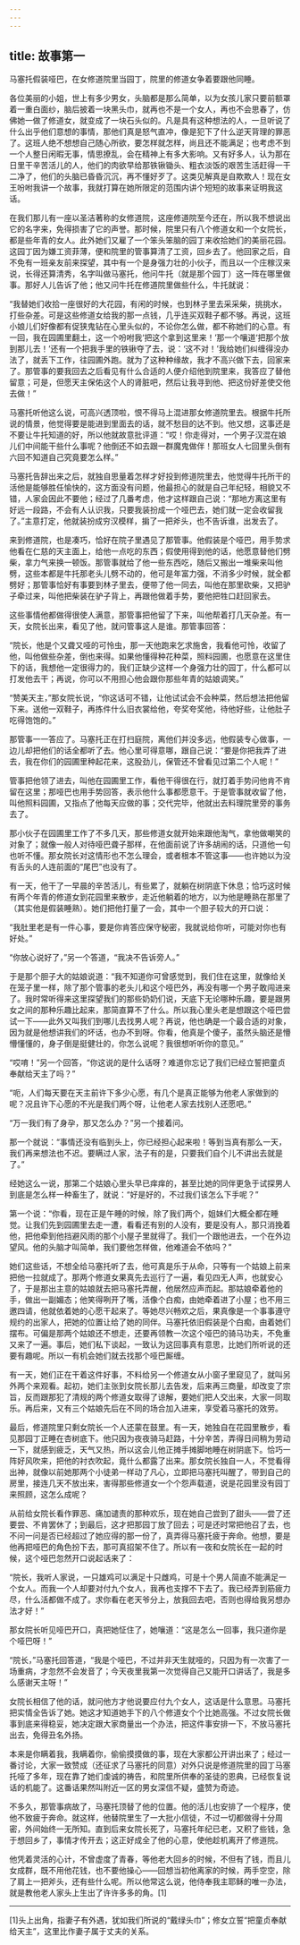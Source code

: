 ```yaml
---
---
---
```

title: 故事第一
---

马塞托假装哑巴，在女修道院里当园丁，院里的修道女争着要跟他同睡。



各位美丽的小姐，世上有多少男女，头脑都是那么简单，以为女孩儿家只要前额罩着一重白面纱，脑后披着一块黑头巾，就再也不是一个女人，再也不会思春了，仿佛她一做了修道女，就变成了一块石头似的。凡是具有这种想法的人，一旦听说了什么出乎他们意想的事情，那他们真是怒气直冲，像是犯下了什么逆天背理的罪恶了。这班人绝不想想自己随心所欲，要怎样就怎样，尚且还不能满足；也考虑不到一个人整日闲暇无事，情思撩乱，会在精神上有多大影响。又有好多人，认为那在日里干辛苦活儿的人，他们的肉欲早给那铁锹锄头、粗衣淡饭的艰苦生活赶得一干二净了，他们的头脑已昏昏沉沉，再不懂好歹了。这类见解真是自欺欺人！现在女王吩咐我讲一个故事，我就打算在她所限定的范围内讲个短短的故事来证明我这话。





在我们那儿有一座以圣洁著称的女修道院，这座修道院至今还在，所以我不想说出它的名字来，免得损害了它的声誉。那时候，院里只有八个修道女和一个女院长，都是些年青的女人。此外她们又雇了一个笨头笨脑的园丁来收拾她们的美丽花园。这园丁因为嫌工资菲薄，便和院里的管事算清了工资，回乡去了。他回家之后，自不免有一班亲友前来探望，其中有一个是身强力壮的小伙子，而且以一个庄稼汉来说，长得还算清秀，名字叫做马塞托，他问牛托（就是那个园丁）这一阵在哪里做事。那好人儿告诉了他；他又问牛托在修道院里做些什么，牛托就说：

“我替她们收拾一座很好的大花园，有闲的时候，也到林子里去采采柴，挑挑水，打些杂差。可是这些修道女给我的那一点钱，几乎连买双鞋子都不够。再说，这班小娘儿们好像都有促狭鬼钻在心里头似的，不论你怎么做，都不称她们的心意。有一回，我在园圃里翻土，这一个吩咐我‘把这个拿到这里来！’那一个嚷道‘把那个放到那儿去！’还有一个把我手里的铁锹夺了去，说：‘这不对！’我给她们纠缠得没办法了，就丢下工作，往园圃外跑。就为了这种种缘故，我才不高兴做下去，回家来了。那管事的要我回去之后看见有什么合适的人便介绍他到院里来，我答应了替他留意；可是，但愿天主保佑这个人的肾脏吧，然后让我寻到他、把这份好差使交他去做！”

马塞托听他这么说，可高兴透顶啦，恨不得马上混进那女修道院里去。根据牛托所说的情景，他觉得要是能进到里面去的话，就不愁目的达不到。他又想，这事还是不要让牛托知道的好，所以他就故意批评道：“哎！你走得对，一个男子汉混在娘儿们中间能干些什么事呢？他倒还不如去跟一群魔鬼做伴！那班女人七回里头倒有六回不知道自己究竟要怎么样。”

马塞托告辞出来之后，就独自思量着怎样才好投到修道院里去，他觉得牛托所干的活他是能够胜任愉快的，这方面没有问题，他最担心的就是自己年纪轻，相貌又不错，人家会因此不要他；经过了几番考虑，他才这样跟自己说：“那地方离这里有好远一段路，不会有人认识我，只要我装扮成一个哑巴去，她们就一定会收留我了。”主意打定，他就装扮成穷汉模样，掮了一把斧头，也不告诉谁，出发去了。

来到修道院，也是凑巧，恰好在院子里遇见了那管事。他假装是个哑巴，用手势求他看在仁慈的天主面上，给他一点吃的东西；假使用得到他的话，他愿意替他们劈柴，拿力气来换一顿饭。那管事就给了他一些东西吃，随后又搬出一堆柴来叫他劈，这些本都是牛托那老头儿劈不动的，他可是年富力强，不消多少时候，就全都劈好；那管事恰好有事要到林子里去，便带了他一同去，叫他在那里砍柴，又把驴子牵过来，叫他把柴装在驴子背上，再跟他做着手势，要他把牲口赶回家去。

这些事情他都做得很使人满意，那管事把他留了下来，叫他帮着打几天杂差。有一天，女院长出来，看见了他，就问管事这人是谁。那管事回答：

“院长，他是个又聋又哑的可怜虫，那一天他跑来乞求施舍，我看他可怜，收留了他，叫他做些杂差，倒也来得。如果他懂得种花种菜，照料园圃，也愿意在这里住下的话，我想他一定很得力的，我们正缺少这样一个身强力壮的园丁，什么都可以打发他去干；再说，你可以不用担心他会跟你那些年青的姑娘调笑。”

“赞美天主，”那女院长说，“你这话可不错，让他试试会不会种菜，然后想法把他留下来。送他一双鞋子，再拣件什么旧衣裳给他，夸奖夸奖他，待他好些，让他肚子吃得饱饱的。”

那管事一一答应了。马塞托正在打扫庭院，离他们并没多远，他假装专心做事，一边儿却把他们的话全都听了去。他心里可得意哪，跟自己说：“要是你把我弄了进去，我在你们的园圃里种起花来，这股劲儿，保管还不曾看见过第二个人呢！”

管事把他领了进去，叫他在园圃里工作，看他干得很在行，就打着手势问他肯不肯留在这里；那哑巴也用手势回答，表示他什么事都愿意干。于是管事就收留了他，叫他照料园圃，又指点了他每天应做的事；交代完毕，他就出去料理院里旁的事务去了。

那小伙子在园圃里工作了不多几天，那些修道女就开始来跟他淘气，拿他做嘲笑的对象了；就像一般人对待哑巴聋子那样，在他面前说了许多胡闹的话，只道他一句也听不懂。那女院长对这情形也不怎么理会，或者根本不管这事——也许她以为没有舌头的人连前面的“尾巴”也没有了。

有一天，他干了一早晨的辛苦活儿，有些累了，就躺在树阴底下休息；恰巧这时候有两个年青的修道女到花园里来散步，走近他躺着的地方，以为他是睡熟在那里了（其实他是假装睡熟）。她们把他打量了一会，其中一个胆子较大的开口说：

“我肚里老是有一件心事，要是你肯答应保守秘密，我就说给你听，可能对你也有好处。”

“你放心说好了，”另一个答道，“我决不告诉旁人。”

于是那个胆子大的姑娘说道：“我不知道你可曾感觉到，我们住在这里，就像给关在笼子里一样，除了那个管事的老头儿和这个哑巴外，再没有哪一个男子敢闯进来了。我时常听得来这里探望我们的那些奶奶们说，天底下无论哪种乐趣，要是跟男女之间的那种乐趣比起来，那简直算不了什么。所以我心里头老是想跟这个哑巴尝试一下——此外又叫我们到哪儿去找男人呢？再说，他也确是一个最合适的对象，因为就是他想讲我们的坏话，也办不到呀。你看，他真是个傻子，虽然头脑还是懵懵懂懂的，身子倒是挺健壮的，你怎么说呢？我很想听听你的意见。”

“哎唷！”另一个回答，“你这说的是什么话呀？难道你忘记了我们已经立誓把童贞奉献给天主了吗？”

“呃，人们每天要在天主前许下多少心愿，有几个是真正能够为他老人家做到的呢？况且许下心愿的不光是我们两个呀，让他老人家去找别人还愿吧。”

“万一我们有了身孕，那又怎么办？”另一个接着问。

那一个就说：“事情还没有临到头上，你已经担心起来啦！等到当真有那么一天，我们再来想法也不迟。要瞒过人家，法子有的是，只要我们自个儿不讲出去就是了。”

经她这么一说，那第二个姑娘心里头早已痒痒的，甚至比她的同伴更急于试探男人到底是怎么样一种畜生了，就说：“好是好的，不过我们该怎么下手呢？”

第一个说：“你看，现在正是午睡的时候，除了我们两个，姐妹们大概全都在睡觉。让我们先到园圃里去走一遭，看看还有别的人没有，要是没有人，那只消挽着他，把他牵到他挡避风雨的那个小屋子里就得了。我们一个跟他进去，一个在外边望风。他的头脑才叫简单，我们要他怎样做，他难道会不依吗？”

她们这些话，不想全给马塞托听了去，他可真是乐于从命，只等有一个姑娘上前来把他一拉就成了。那两个修道女果真先去巡行了一遍，看见四无人声，也就安心了，于是那出主意的姑娘就去把马塞托弄醒，他居然应声而起。那姑娘牵着他的手，做出一副媚态；他笑得咧开了嘴，活像个白痴，由她牵着进了小屋；也不用三邀四请，他就依着她的心愿干起来了。等她尽兴畅欢之后，果真像是一个事事遵守规约的出家人，把她的位置让给了她的同伴。马塞托依旧假装是个白痴，由着她们摆布。可偏是那两个姑娘还不想走，还要再领教一次这个哑巴的骑马功夫，不免重又来了一遍。事后，她们私下谈起，一致认为这回事真有意思，比她们所听说的还要有趣呢。所以一有机会她们就去找那个哑巴厮缠。

有一天，她们正在干着这件好事，不料给另一个修道女从小窗子里窥见了，就叫另外两个来观看。起初，她们主张到女院长那儿去告发，后来再三商量，却改变了宗旨，反而跟那犯了清规的两个修道女取得了谅解，要她们把人交出来，大家一同取乐。再后来，又有三个姑娘先后在不同的场合加入进来，享受着马塞托的效劳。

最后，修道院里只剩女院长一个人还蒙在鼓里。有一天，她独自在花园里散步，看见那园丁正睡在杏树底下。他只因为夜夜骑马赶路，十分辛苦，弄得日间稍为劳动一下，就感到疲乏，天气又热，所以这会儿他正摊手摊脚地睡在树阴底下。恰巧一阵好风吹来，把他的衬衣吹起，竟什么都露了出来。那女院长独自一人，不觉看得出神，就像以前她那两个小徒弟一样动了凡心，立即把马塞托叫醒了，带到自己的房里，接连几天不放出来，害得那些修道女一个个怨声载道，说是花园里没有园丁来照顾，这怎么成呢？

从前给女院长看作罪恶、痛加谴责的那种欢乐，现在她自己尝到了甜头——尝了还要尝、不肯罢休了；到最后，这才把那园丁放了回去；可是还时常把他召了去，也不问一问是否已经超过了她应得的那一份了，真弄得马塞托疲于奔命。他想，要是他再把哑巴的角色扮下去，那可真招架不住了。所以有一夜和女院长在一起的时候，这个哑巴忽然开口说起话来了：

“院长，我听人家说，一只雄鸡可以满足十只雌鸡，可是十个男人简直不能满足一个女人。而我一个人却要对付九个女人，我再也支撑不下去了。我已经弄到筋疲力尽，什么活都做不成了。求你看在老天爷分上，放我回去吧，否则也得给我另想办法才好！”

那女院长听见哑巴开口，真把她怔住了，她嚷道：“这是怎么一回事，我只道你是个哑巴呀！”

“院长，”马塞托回答道，“我是个哑巴，不过并非天生就哑的，只因为有一次害了一场重病，才忽然不会发音了；今天夜里我第一次觉得自己又能开口讲话了，我是多么感谢天主呀！”

女院长相信了他的话，就问他方才他说要应付九个女人，这话是什么意思。马塞托把实情全告诉了她。她这才知道她手下的八个修道女个个比她高强。不过女院长做事到底来得稳妥，她决定跟大家商量出一个办法，把这件事安排一下，不放马塞托出去，免得丑名外扬。

本来是你瞒着我，我瞒着你，偷偷摸摸做的事，现在大家都公开讲出来了；经过一番讨论，大家一致赞成（还征求了马塞托的同意）对外只说是修道院里的园丁马塞托哑了多年，现在靠了她们虔诚的祷告，和院里所供奉的圣徒的恩典，已经恢复说话的机能了。这番话果然叫附近一区的男女深信不疑，盛赞为奇迹。

不多久，那管事病故了，马塞托顶替了他的位置。他的活儿也安排了一个程序，使他不致疲于奔命。就这样，他替院里生了一大批小信徒，不过一切都做得十分周密，外间始终一无所知。直到后来女院长死了，马塞托年纪已老，又积了些钱，急于想回乡了，事情才传开去；这正好成全了他的心意，使他趁机离开了修道院。

他凭着灵活的心计，不曾虚度了青春，等他老大回乡的时候，不但有了钱，而且儿女成群，既不用他花钱，也不要他操心——回想当初他离家的时候，两手空空，除了肩上一把斧头，还有些什么呢。所以他常这么说，他侍奉我主耶稣的唯一办法，就是教他老人家头上生出了许许多多的角。[1]



* * *



[1]头上出角，指妻子有外遇，犹如我们所说的“戴绿头巾”；修女立誓“把童贞奉献给天主”，这里比作妻子属于丈夫的关系。